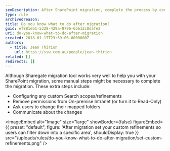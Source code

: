 ```yaml
---
seoDescription: After SharePoint migration, complete the process by configuring custom search scopes, removing on-premise permissions, and communicating changes to users.
type: rule
archivedreason:
title: Do you know what to do after migration?
guid: ef881eb1-5328-429a-8796-6b612c8dafe2
uri: do-you-know-what-to-do-after-migration
created: 2018-01-17T23:39:06.0000000Z
authors:
  - title: Jean Thirion
    url: https://ssw.com.au/people/jean-thirion
related: []
redirects: []
---
```


Although Sharegate migration tool works very well to help you with your SharePoint migration, some manual steps might be necessary to complete the migration. These extra steps include:
- Configuring any custom Search scopes/refinements
- Remove permissions from On-premise Intranet (or turn it to Read-Only)
- Ask users to change their mapped folders
- Communicate about the changes


<imageEmbed
  alt="Image"
  size="large"
  showBorder={false}
  figureEmbed={{
    preset: "default",
    figure: 'After migration set your custom refinements so users can filter down into a specific area',
    shouldDisplay: true
  }}
  src="/uploads/rules/do-you-know-what-to-do-after-migration/set-custom-refinements.png"
/>